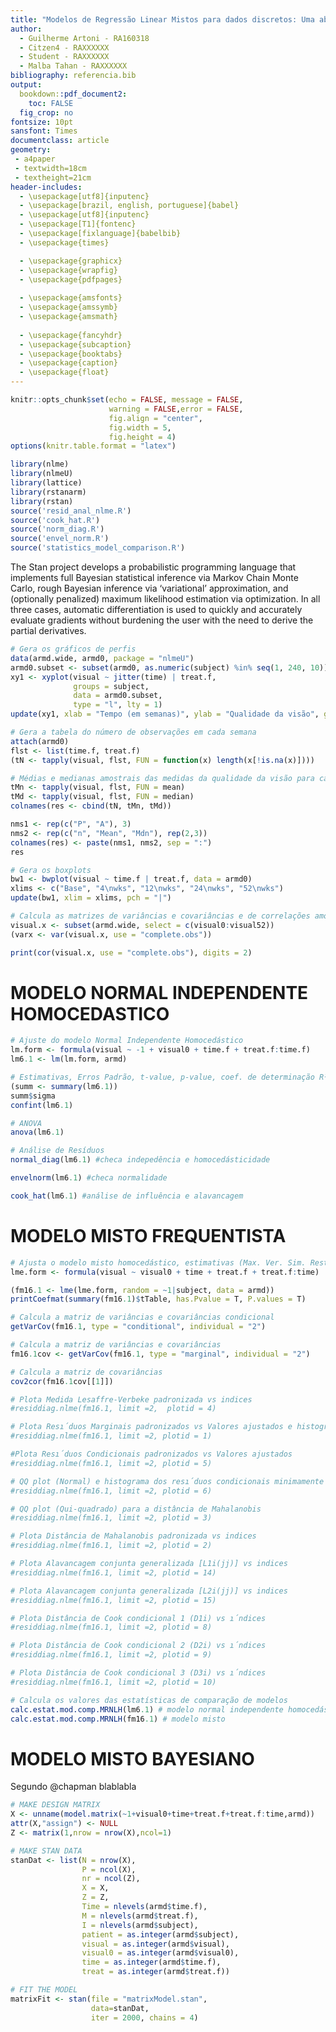 ```yaml
---
title: "Modelos de Regressão Linear Mistos para dados discretos: Uma abordagem utilizando MCMC através do Stan integrado ao R."
author: 
  - Guilherme Artoni - RA160318
  - Citzen4 - RAXXXXXX
  - Student - RAXXXXXX
  - Malba Tahan - RAXXXXXX
bibliography: referencia.bib
output: 
  bookdown::pdf_document2:
    toc: FALSE
  fig_crop: no
fontsize: 10pt
sansfont: Times
documentclass: article
geometry: 
 - a4paper
 - textwidth=18cm
 - textheight=21cm
header-includes:
  - \usepackage[utf8]{inputenc}
  - \usepackage[brazil, english, portuguese]{babel}
  - \usepackage[utf8]{inputenc}
  - \usepackage[T1]{fontenc}
  - \usepackage[fixlanguage]{babelbib}
  - \usepackage{times}

  - \usepackage{graphicx}
  - \usepackage{wrapfig}
  - \usepackage{pdfpages}
  
  - \usepackage{amsfonts}
  - \usepackage{amssymb}
  - \usepackage{amsmath}
  
  - \usepackage{fancyhdr}
  - \usepackage{subcaption}
  - \usepackage{booktabs}
  - \usepackage{caption}
  - \usepackage{float}
---
```


```r
knitr::opts_chunk$set(echo = FALSE, message = FALSE,
                      warning = FALSE,error = FALSE,
                      fig.align = "center",
                      fig.width = 5,
                      fig.height = 4)
options(knitr.table.format = "latex")
```

```r
library(nlme)
library(nlmeU)
library(lattice)
library(rstanarm)
library(rstan)
source('resid_anal_nlme.R')
source('cook_hat.R')
source('norm_diag.R')
source('envel_norm.R')
source('statistics_model_comparison.R')
```

The Stan project develops a probabilistic programming language that implements full Bayesian statistical inference via Markov Chain Monte Carlo, rough Bayesian inference via 'variational' approximation, and (optionally penalized) maximum likelihood estimation via optimization. In all three cases, automatic differentiation is used to quickly and accurately evaluate gradients without burdening the user with the need to derive the partial derivatives.

```r
# Gera os gráficos de perfis
data(armd.wide, armd0, package = "nlmeU")
armd0.subset <- subset(armd0, as.numeric(subject) %in% seq(1, 240, 10))
xy1 <- xyplot(visual ~ jitter(time) | treat.f,
              groups = subject,
              data = armd0.subset,
              type = "l", lty = 1)
update(xy1, xlab = "Tempo (em semanas)", ylab = "Qualidade da visão", grid = "h")
```

```r
# Gera a tabela do número de observações em cada semana
attach(armd0)
flst <- list(time.f, treat.f)
(tN <- tapply(visual, flst, FUN = function(x) length(x[!is.na(x)])))
```

```r
# Médias e medianas amostrais das medidas da qualidade da visão para cada semana observada
tMn <- tapply(visual, flst, FUN = mean)
tMd <- tapply(visual, flst, FUN = median)
colnames(res <- cbind(tN, tMn, tMd))

nms1 <- rep(c("P", "A"), 3)
nms2 <- rep(c("n", "Mean", "Mdn"), rep(2,3))
colnames(res) <- paste(nms1, nms2, sep = ":")
res
```

```r
# Gera os boxplots
bw1 <- bwplot(visual ~ time.f | treat.f, data = armd0)
xlims <- c("Base", "4\nwks", "12\nwks", "24\nwks", "52\nwks")
update(bw1, xlim = xlims, pch = "|")
```

```r
# Calcula as matrizes de variâncias e covariâncias e de correlações amostrais
visual.x <- subset(armd.wide, select = c(visual0:visual52))
(varx <- var(visual.x, use = "complete.obs"))

print(cor(visual.x, use = "complete.obs"), digits = 2)
```

# MODELO NORMAL INDEPENDENTE HOMOCEDASTICO

```r
# Ajuste do modelo Normal Independente Homocedástico
lm.form <- formula(visual ~ -1 + visual0 + time.f + treat.f:time.f)
lm6.1 <- lm(lm.form, armd)
```

```r
# Estimativas, Erros Padrão, t-value, p-value, coef. de determinação R² e R² ajustado e interv. conf.
(summ <- summary(lm6.1))
summ$sigma
confint(lm6.1)
```

```r
# ANOVA
anova(lm6.1)
```

```r
# Análise de Resíduos
normal_diag(lm6.1) #checa indepedência e homocedásticidade
```

```r
envelnorm(lm6.1) #checa normalidade
```

```r
cook_hat(lm6.1) #análise de influência e alavancagem
```

# MODELO MISTO FREQUENTISTA

```r
# Ajusta o modelo misto homocedástico, estimativas (Max. Ver. Sim. Restrita), erros padrão, graus de liberdade, t-value, p-value
lme.form <- formula(visual ~ visual0 + time + treat.f + treat.f:time)

(fm16.1 <- lme(lme.form, random = ~1|subject, data = armd))
printCoefmat(summary(fm16.1)$tTable, has.Pvalue = T, P.values = T)
```

```r
# Calcula a matriz de variâncias e covariâncias condicional
getVarCov(fm16.1, type = "conditional", individual = "2")
```

```r
# Calcula a matriz de variâncias e covariâncias 
fm16.1cov <- getVarCov(fm16.1, type = "marginal", individual = "2")
```

```r
# Calcula a matriz de covariâncias
cov2cor(fm16.1cov[[1]])
```

```r
# Plota Medida Lesaffre-Verbeke padronizada vs indices
#residdiag.nlme(fm16.1, limit =2,  plotid = 4)
```

```r
# Plota Resı́duos Marginais padronizados vs Valores ajustados e histograma correspondente
#residdiag.nlme(fm16.1, limit =2, plotid = 1)
```

```r
#Plota Resı́duos Condicionais padronizados vs Valores ajustados
#residdiag.nlme(fm16.1, limit =2, plotid = 5)
```

```r
# QQ plot (Normal) e histograma dos resı́duos condicionais minimamente confundidos padronizados
#residdiag.nlme(fm16.1, limit =2, plotid = 6)
```

```r
# QQ plot (Qui-quadrado) para a distância de Mahalanobis
#residdiag.nlme(fm16.1, limit =2, plotid = 3)
```

```r
# Plota Distância de Mahalanobis padronizada vs indices
#residdiag.nlme(fm16.1, limit =2, plotid = 2)
```

```r
# Plota Alavancagem conjunta generalizada [L1i(jj)] vs indices
#residdiag.nlme(fm16.1, limit =2, plotid = 14)
```

```r
# Plota Alavancagem conjunta generalizada [L2i(jj)] vs indices
#residdiag.nlme(fm16.1, limit =2, plotid = 15)
```

```r
# Plota Distância de Cook condicional 1 (D1i) vs ı́ndices
#residdiag.nlme(fm16.1, limit =2, plotid = 8)
```

```r
# Plota Distância de Cook condicional 2 (D2i) vs ı́ndices
#residdiag.nlme(fm16.1, limit =2, plotid = 9)
```

```r
# Plota Distância de Cook condicional 3 (D3i) vs ı́ndices
#residdiag.nlme(fm16.1, limit =2, plotid = 10)
```

```r
# Calcula os valores das estatísticas de comparação de modelos
calc.estat.mod.comp.MRNLH(lm6.1) # modelo normal independente homocedástico
calc.estat.mod.comp.MRNLH(fm16.1) # modelo misto
```

# MODELO MISTO BAYESIANO

Segundo @chapman blablabla

```r
# MAKE DESIGN MATRIX
X <- unname(model.matrix(~1+visual0+time+treat.f+treat.f:time,armd))
attr(X,"assign") <- NULL
Z <- matrix(1,nrow = nrow(X),ncol=1)

# MAKE STAN DATA
stanDat <- list(N = nrow(X),
                P = ncol(X),
                nr = ncol(Z),
                X = X,
                Z = Z,
                Time = nlevels(armd$time.f),
                M = nlevels(armd$treat.f),
                I = nlevels(armd$subject),
                patient = as.integer(armd$subject),
                visual = as.integer(armd$visual),
                visual0 = as.integer(armd$visual0),
                time = as.integer(armd$time.f),
                treat = as.integer(armd$treat.f))

# FIT THE MODEL
matrixFit <- stan(file = "matrixModel.stan",
                  data=stanDat,
                  iter = 2000, chains = 4)
```

